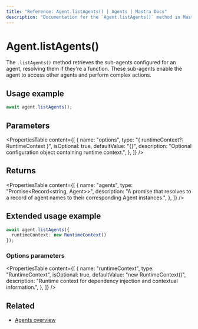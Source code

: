 ```yaml
---
title: "Reference: Agent.listAgents() | Agents | Mastra Docs"
description: "Documentation for the `Agent.listAgents()` method in Mastra agents, which retrieves the sub-agents that the agent can access."
---
```


# Agent.listAgents()

The `.listAgents()` method retrieves the sub-agents configured for an agent, resolving them if they're a function. These sub-agents enable the agent to access other agents and perform complex actions.

## Usage example

```typescript copy
await agent.listAgents();
```

## Parameters

<PropertiesTable
  content={[
    {
      name: "options",
      type: "{ runtimeContext?: RuntimeContext }",
      isOptional: true,
      defaultValue: "{}",
      description: "Optional configuration object containing runtime context.",
    },
  ]}
/>

## Returns

<PropertiesTable
  content={[
    {
      name: "agents",
      type: "Promise<Record<string, Agent>>",
      description: "A promise that resolves to a record of agent names to their corresponding Agent instances.",
    },
  ]}
/>

## Extended usage example

```typescript copy
await agent.listAgents({
  runtimeContext: new RuntimeContext()
});
```

### Options parameters

<PropertiesTable
  content={[
    {
      name: "runtimeContext",
      type: "RuntimeContext",
      isOptional: true,
      defaultValue: "new RuntimeContext()",
      description: "Runtime context for dependency injection and contextual information.",
    },
  ]}
/>

## Related

- [Agents overview](../../docs/agents/overview.mdx)
